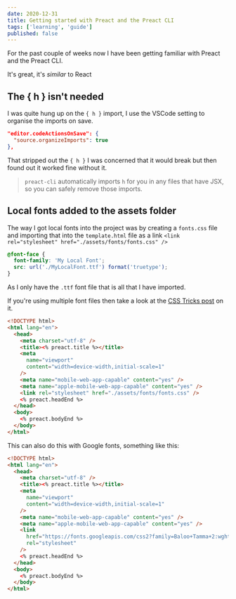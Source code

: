 ```yaml
---
date: 2020-12-31
title: Getting started with Preact and the Preact CLI
tags: ['learning', 'guide']
published: false
---
```


For the past couple of weeks now I have been getting familiar with
Preact and the Preact CLI.

It's great, it's _similar_ to React

## The { h } isn't needed

I was quite hung up on the `{ h }` import, I use the VSCode setting to
organise the imports on save.

```json
"editor.codeActionsOnSave": {
  "source.organizeImports": true
},
```

That stripped out the `{ h }` I was concerned that it would break but
then found out it worked fine without it.

> `preact-cli` automatically imports `h` for you in any files that
> have JSX, so you can safely remove those imports.

## Local fonts added to the assets folder

The way I got local fonts into the project was by creating a
`fonts.css` file and importing that into the `template.html` file as a
link `<link rel="stylesheet" href="./assets/fonts/fonts.css" />`

```css
@font-face {
  font-family: 'My Local Font';
  src: url('./MyLocalFont.ttf') format('truetype');
}
```

As I only have the `.ttf` font file that is all that I have imported.

If you're using multiple font files then take a look at the [CSS
Tricks post] on it.

```html
<!DOCTYPE html>
<html lang="en">
  <head>
    <meta charset="utf-8" />
    <title><% preact.title %></title>
    <meta
      name="viewport"
      content="width=device-width,initial-scale=1"
    />
    <meta name="mobile-web-app-capable" content="yes" />
    <meta name="apple-mobile-web-app-capable" content="yes" />
    <link rel="stylesheet" href="./assets/fonts/fonts.css" />
    <% preact.headEnd %>
  </head>
  <body>
    <% preact.bodyEnd %>
  </body>
</html>
```

This can also do this with Google fonts, something like this:

```html
<!DOCTYPE html>
<html lang="en">
  <head>
    <meta charset="utf-8" />
    <title><% preact.title %></title>
    <meta
      name="viewport"
      content="width=device-width,initial-scale=1"
    />
    <meta name="mobile-web-app-capable" content="yes" />
    <meta name="apple-mobile-web-app-capable" content="yes" />
    <link
      href="https://fonts.googleapis.com/css2?family=Baloo+Tamma+2:wght@400;700&family=BioRhyme+Expanded:wght@400;700&display=swap"
      rel="stylesheet"
    />
    <% preact.headEnd %>
  </head>
  <body>
    <% preact.bodyEnd %>
  </body>
</html>
```

<!-- Links -->

[css tricks post]:
  https://css-tricks.com/snippets/css/using-font-face/
